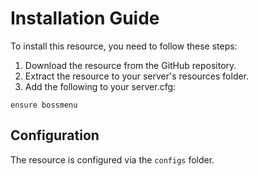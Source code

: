 # Installation Guide

To install this resource, you need to follow these steps:

1. Download the resource from the GitHub repository.
2. Extract the resource to your server's resources folder.
3. Add the following to your server.cfg:

```
ensure bossmenu
```

## Configuration

The resource is configured via the `configs` folder.
